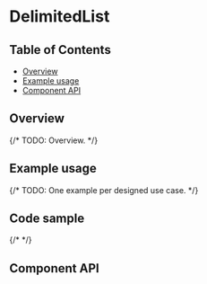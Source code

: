 
# DelimitedList

## Table of Contents

- [Overview](#overview)
- [Example usage](#example-usage)
- [Component API](#component-api)

## Overview

{/* TODO: Overview. */}

## Example usage

{/* TODO: One example per designed use case. */}

<Canvas>
  <Story of={DelimitedListStories.delimited} />
</Canvas>

## Code sample

{/* <CodesandboxLink exampleDirectory="DelimitedList" /> */}

## Component API

<Controls />
